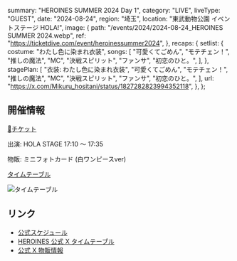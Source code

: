   summary: "HEROINES SUMMER 2024 Day 1",
  category: "LIVE",
  liveType: "GUEST",
  date: "2024-08-24",
  region: "埼玉",
  location: "東武動物公園 イベントステージ HOLA!",
  image: {
    path: "/events/2024/2024-08-24_HEROINES SUMMER 2024.webp",
    ref: "https://ticketdive.com/event/heroinessummer2024",
  },
  recaps: {
    setlist: {
      costume: "わたし色に染まれ衣装",
      songs: [
        "可愛くてごめん",
        "モテチェン！",
        "推しの魔法",
        "MC",
        "決戦スピリット",
        "ファンサ",
        "初恋のひと。",
      ],
    },
    stagePlan: [
      "衣装: わたし色に染まれ衣装",
      "可愛くてごめん",
      "モテチェン！",
      "推しの魔法",
      "MC",
      "決戦スピリット",
      "ファンサ",
      "初恋のひと。",
    ],
    url: "https://x.com/Mikuru_hositani/status/1827282823994352118",
  },
};

## 開催情報

[🎫チケット](https://ticketdive.com/event/heroinessummer2024)

出演: HOLA STAGE 17:10 〜 17:35

物販: ミニフォトカード (白ワンピースver)

[タイムテーブル](https://x.com/heroines_idol/status/1822247031710343567)

![タイムテーブル](/events/2024/2024-08-24_HEROINES%20SUMMER%202024%20Day1%20タイムテーブル.jpg)

## リンク

- [公式スケジュール](https://takanenonadeshiko.jp/events/event/heroines-summer-2024/)
- [HEROINES 公式 X タイムテーブル](https://x.com/heroines_idol/status/1822247031710343567)
- [公式 X 物販情報](https://x.com/takanenofficial/status/1826982854842368075)
